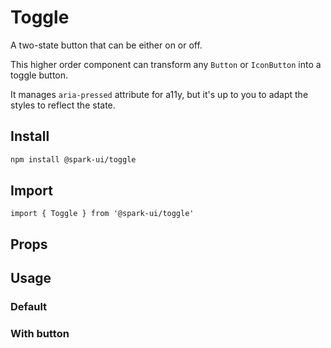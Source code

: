 


<Meta of={stories} />

# Toggle

A two-state button that can be either on or off.

This higher order component can transform any `Button` or `IconButton` into a toggle button.

It manages `aria-pressed` attribute for a11y, but it's up to you to adapt the styles to reflect the state.

## Install

```sh
npm install @spark-ui/toggle
```

## Import

```tsx
import { Toggle } from '@spark-ui/toggle'
```

## Props

<ArgTypes of={Toggle} />

## Usage

### Default

<Canvas of={stories.Default} />

### With button

<Canvas of={stories.WithButton} />
